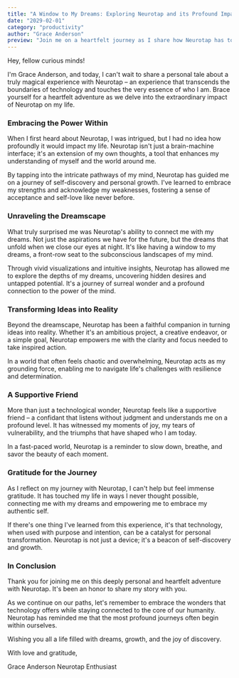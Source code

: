 ```yaml
---
title: "A Window to My Dreams: Exploring Neurotap and its Profound Impact"
date: "2029-02-01"
category: "productivity"
author: "Grace Anderson"
preview: "Join me on a heartfelt journey as I share how Neurotap has touched my life, connecting me with my dreams and aspirations."
---
```


Hey, fellow curious minds!

I'm Grace Anderson, and today, I can't wait to share a personal tale about a truly magical experience with Neurotap – an experience that transcends the boundaries of technology and touches the very essence of who I am. Brace yourself for a heartfelt adventure as we delve into the extraordinary impact of Neurotap on my life.

### Embracing the Power Within

When I first heard about Neurotap, I was intrigued, but I had no idea how profoundly it would impact my life. Neurotap isn't just a brain-machine interface; it's an extension of my own thoughts, a tool that enhances my understanding of myself and the world around me.

By tapping into the intricate pathways of my mind, Neurotap has guided me on a journey of self-discovery and personal growth. I've learned to embrace my strengths and acknowledge my weaknesses, fostering a sense of acceptance and self-love like never before.

### Unraveling the Dreamscape

What truly surprised me was Neurotap's ability to connect me with my dreams. Not just the aspirations we have for the future, but the dreams that unfold when we close our eyes at night. It's like having a window to my dreams, a front-row seat to the subconscious landscapes of my mind.

Through vivid visualizations and intuitive insights, Neurotap has allowed me to explore the depths of my dreams, uncovering hidden desires and untapped potential. It's a journey of surreal wonder and a profound connection to the power of the mind.

### Transforming Ideas into Reality

Beyond the dreamscape, Neurotap has been a faithful companion in turning ideas into reality. Whether it's an ambitious project, a creative endeavor, or a simple goal, Neurotap empowers me with the clarity and focus needed to take inspired action.

In a world that often feels chaotic and overwhelming, Neurotap acts as my grounding force, enabling me to navigate life's challenges with resilience and determination.

### A Supportive Friend

More than just a technological wonder, Neurotap feels like a supportive friend – a confidant that listens without judgment and understands me on a profound level. It has witnessed my moments of joy, my tears of vulnerability, and the triumphs that have shaped who I am today.

In a fast-paced world, Neurotap is a reminder to slow down, breathe, and savor the beauty of each moment.

### Gratitude for the Journey

As I reflect on my journey with Neurotap, I can't help but feel immense gratitude. It has touched my life in ways I never thought possible, connecting me with my dreams and empowering me to embrace my authentic self.

If there's one thing I've learned from this experience, it's that technology, when used with purpose and intention, can be a catalyst for personal transformation. Neurotap is not just a device; it's a beacon of self-discovery and growth.

### In Conclusion

Thank you for joining me on this deeply personal and heartfelt adventure with Neurotap. It's been an honor to share my story with you.

As we continue on our paths, let's remember to embrace the wonders that technology offers while staying connected to the core of our humanity. Neurotap has reminded me that the most profound journeys often begin within ourselves.

Wishing you all a life filled with dreams, growth, and the joy of discovery.

With love and gratitude,

Grace Anderson
Neurotap Enthusiast
